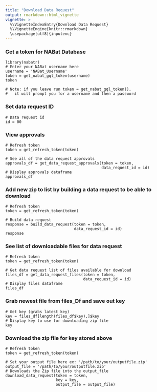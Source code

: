 ```yaml
---
title: "Download Data Request"
output: rmarkdown::html_vignette
vignette: >
  %\VignetteIndexEntry{Download Data Request}
  %\VignetteEngine{knitr::rmarkdown}
  \usepackage[utf8]{inputenc}
---
```



### Get a token for NABat Database
```
library(nabatr)
# Enter your NABat username here
username = 'NABat_Username'
token = get_nabat_gql_token(username)
token

# Note: if you leave run token = get_nabat_gql_token(),
#   it will prompt you for a username and then a password
```

### Set data request ID
```
# Data request id
id = 00
```

### View approvals 
```
# Refresh token
token = get_refresh_token(token)

# See all of the data request approvals
approvals_df = get_data_request_approvals(token = token, 
                                          data_request_id = id)
# Display approvals dataframe
approvals_df
```

### Add new zip to list by building a data request to be able to download
```
# Refresh token
token = get_refresh_token(token)

# Build data request
response = build_data_request(token = token, 
                              data_request_id = id)
response
```

### See list of downloadable files for data request
```
# Refresh token
token = get_refresh_token(token)

# Get data request list of files available for download
files_df = get_data_request_files(token = token, 
                                  data_request_id = id)
# Display files dataframe
files_df
```

### Grab newest file from files_Df and save out key
```
# Get key (grabs latest key)
key = files_df[length(files_df$key),]$key
# Display key to use for downloading zip file
key
```

### Download the zip file for key stored above
```
# Refresh token
token = get_refresh_token(token)

# Set your output file here ex: '/path/to/your/outputfile.zip'
output_file = '/path/to/your/outputfile.zip'
# Downloads the Zip file into the output_file
download_data_request(token = token, 
                      key = key,
                      output_file = output_file)
```

